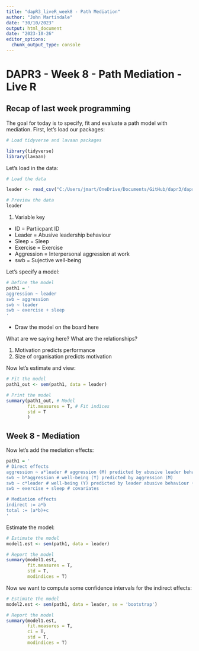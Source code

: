 ```yaml
---
title: "dapR3_liveR_week8 - Path Mediation"
author: "John Martindale"
date: "30/10/2023"
output: html_document
date: "2023-10-26"
editor_options: 
  chunk_output_type: console
---
```


# DAPR3 - Week 8 - Path Mediation - Live R

## Recap of last week programming

The goal for today is to specify, fit and evaluate a path model with mediation. First, let's load our packages:

```r
# Load tidyverse and lavaan packages

library(tidyverse)
library(lavaan)
```

Let's load in the data:

```r
# Load the data

leader <- read_csv("C:/Users/jmart/OneDrive/Documents/GitHub/dapr3/dapr3_livers/leader.csv")

# Preview the data
leader
```

1. Variable key
- ID = Partiicpant ID
- Leader = Abusive leadership behaviour
- Sleep = Sleep
- Exercise = Exercise
- Aggression = Interpersonal aggression at work
- swb = Sujective well-being

Let's specify a model:

```r
# Define the model
path1 = '
aggression ~ leader
swb ~ aggression
swb ~ leader
swb ~ exercise + sleep
'
```

- Draw the model on the board here

What are we saying here? What are the relationships?

1. Motivation predicts performance
2. Size of organisation predicts motivation

Now let's estimate and view:

```r
# Fit the model
path1_out <- sem(path1, data = leader)

# Print the model
summary(path1_out, # Model
        fit.measures = T, # Fit indices
        std = T
        )
```

## Week 8 - Mediation

Now let's add the mediation effects:

```r
path1 = '
# Direct effects
aggression ~ a*leader # aggression (M) predicted by abusive leader behaviour (X)
swb ~ b*aggression # well-being (Y) predicted by aggression (M)
swb ~ c*leader # well-being (Y) predicted by leader abusive behaviour (X): direct effect
swb ~ exercise + sleep # covariates

# Mediation effects
indirect := a*b
total := (a*b)+c
'
```

Estimate the model:

```r
# Estimate the model
model1.est <- sem(path1, data = leader)

# Report the model
summary(model1.est,
        fit.measures = T, 
        std = T,
        modindices = T)
```

Now we want to compute some confidence intervals for the indirect effects:

```r
# Estimate the model
model2.est <- sem(path1, data = leader, se = 'bootstrap')

# Report the model
summary(model1.est,
        fit.measures = T,
        ci = T,
        std = T,
        modindices = T)
```

